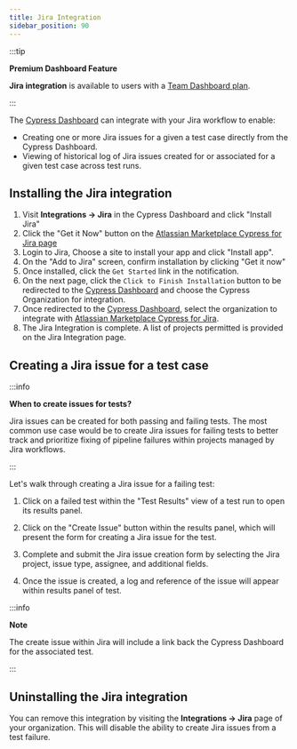 ```yaml
---
title: Jira Integration
sidebar_position: 90
---
```


:::tip

<strong>
  <Icon name="star" /> Premium Dashboard Feature
</strong>

**Jira integration** is available to users with a
[Team Dashboard plan](https://cypress.io/pricing).

:::

The [Cypress Dashboard](https://on.cypress.io/dashboard) can integrate with your
Jira workflow to enable:

- Creating one or more Jira issues for a given a test case directly from the
  Cypress Dashboard.
- Viewing of historical log of Jira issues created for or associated for a given
  test case across test runs.

## Installing the Jira integration

1. Visit **Integrations → Jira** in the Cypress Dashboard and click "Install
   Jira"
   <DocsImage
     src="/img/dashboard/jira-integration/dashboard-jira-integration-install.png"
     alt="Cypress Dashboard Integrations"
   />
2. Click the "Get it Now" button on the
   [Atlassian Marketplace Cypress for Jira page](https://marketplace.atlassian.com/apps/1224341/cypress-for-jira?hosting=cloud&tab=overview)
   <DocsImage
     src="/img/dashboard/jira-integration/dashboard-jira-atlassian-get-it-now.png"
     alt="Atlassian Marketplace Cypress for Jira"
   />
3. Login to Jira, Choose a site to install your app and click "Install app".
   <DocsImage
     src="/img/dashboard/jira-integration/dashboard-jira-atlassian-choose-site.png"
     alt="Atlassian Marketplace Cypress for Jira Choose Site"
   />
4. On the "Add to Jira" screen, confirm installation by clicking "Get it now"
   <DocsImage
     src="/img/dashboard/jira-integration/dashboard-jira-atlassian-confirm-install.png"
     alt="Atlassian Marketplace Cypress for Jira Installation Confirmation"
   />
5. Once installed, click the `Get Started` link in the notification.
   <DocsImage
     src="/img/dashboard/jira-integration/dashboard-jira-atlassian-success.png"
     alt="Atlassian Marketplace Cypress for Jira Installation Success"
   />
6. On the next page, click the `Click to Finish Installation` button to be
   redirected to the [Cypress Dashboard](https://www.cypress.io/dashboard/) and
   choose the Cypress Organization for integration.
   <DocsImage
     src="/img/dashboard/jira-integration/dashboard-jira-atlassian-finish-install-step.png"
     alt="Atlassian Marketplace Cypress for Jira Installation Finish Installation"
   />
7. Once redirected to the
   [Cypress Dashboard](https://www.cypress.io/dashboard/), select the
   organization to integrate with
   [Atlassian Marketplace Cypress for Jira](https://marketplace.atlassian.com/apps/1224341/cypress-for-jira?hosting=cloud&tab=overview).
   <DocsImage
     src="/img/dashboard/jira-integration/dashboard-jira-integration-choose-cypress-org.png"
     alt="Cypress Dashboard Select Organization for Jira Integration"
   />
8. The Jira Integration is complete. A list of projects permitted is provided on
   the Jira Integration page.
   <DocsImage
     src="/img/dashboard/jira-integration/dashboard-jira-integration-completed.png"
     alt="Cypress Dashboard Jira Integration"
   />

## Creating a Jira issue for a test case

:::info

<strong>When to create issues for tests?</strong>

Jira issues can be created for both passing and failing tests. The most common
use case would be to create Jira issues for failing tests to better track and
prioritize fixing of pipeline failures within projects managed by Jira
workflows.

:::

Let's walk through creating a Jira issue for a failing test:

1. Click on a failed test within the "Test Results" view of a test run to open
   its results panel.

2. Click on the "Create Issue" button within the results panel, which will
   present the form for creating a Jira issue for the test.

   <DocsImage
     src="/img/dashboard/jira-integration/dashboard-jira-integration-create-issue.png"
     alt="Create Jira Issue Button"
   />

3. Complete and submit the Jira issue creation form by selecting the Jira
   project, issue type, assignee, and additional fields.

   <DocsImage
     src="/img/dashboard/jira-integration/dashboard-jira-integration-modal.png"
     alt="Create Jira Issue Modal"
   />

4. Once the issue is created, a log and reference of the issue will appear
   within results panel of test.

   <DocsImage
     src="/img/dashboard/jira-integration/dashboard-jira-integration-inline-issue.png"
     alt="Jira Issue in Cypress Failure Context"
   />

:::info

<strong>Note</strong>

The create issue within Jira will include a link back the Cypress Dashboard for
the associated test.

<DocsImage
  src="/img/dashboard/jira-integration/dashboard-jira-integration-jira-issue.png"
  alt="Jira Issue of Cypress Failure"
/>

:::

## Uninstalling the Jira integration

You can remove this integration by visiting the **Integrations → Jira** page of
your organization. This will disable the ability to create Jira issues from a
test failure.
